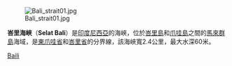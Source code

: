 [[Image:Bali_strait01.jpg|thumb]]

{{noteTA
|1=zh:峇里;zh-hant:峇里;zh-hans:峇里;
}}

'''峇里海峽'''（'''Selat Bali'''）是[[印度尼西亞|印度尼西亞]]的海峽，位於[[峇里島|峇里島]]和[[爪哇島|爪哇島]]之間的[[馬來群島|馬來群島]]海域，是[[東爪哇省|東爪哇省]]和[[峇里省|峇里省]]的分界線，該海峽寬2.4公里，最大水深60米。

{{Coord|8|6|S|114|25.5|E |region:ID_type:waterbody |display=title}}

{{Indonesia-geo-stub}}
[[Category:印尼海峽|Baili]]